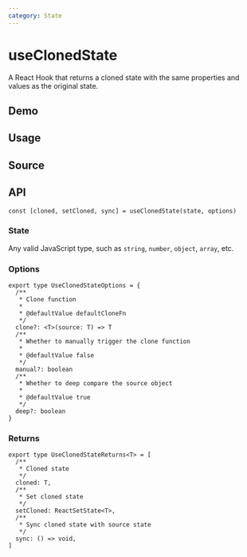 ```yaml
---
category: State
---
```


# useClonedState


<HooksType category={frontmatter.category} />

A React Hook that returns a cloned state with the same properties and values as the original state.

## Demo


<App />

## Usage



## Source


<Source />

## API

```tsx
const [cloned, setCloned, sync] = useClonedState(state, options)
```

### State

Any valid JavaScript type, such as `string`, `number`, `object`, `array`, etc.

### Options

```tsx
export type UseClonedStateOptions = {
  /**
   * Clone function
   *
   * @defaultValue defaultCloneFn
   */
  clone?: <T>(source: T) => T
  /**
   * Whether to manually trigger the clone function
   *
   * @defaultValue false
   */
  manual?: boolean
  /**
   * Whether to deep compare the source object
   *
   * @defaultValue true
   */
  deep?: boolean
}
```

### Returns

```tsx
export type UseClonedStateReturns<T> = [
  /**
   * Cloned state
   */
  cloned: T,
  /**
   * Set cloned state
   */
  setCloned: ReactSetState<T>,
  /**
   * Sync cloned state with source state
   */
  sync: () => void,
]
```

